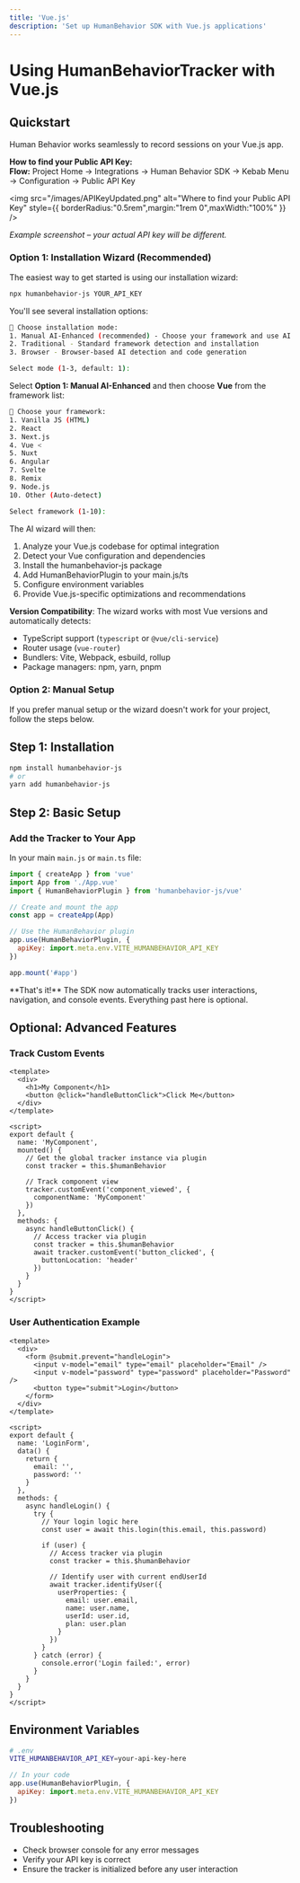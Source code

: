 ```yaml
---
title: 'Vue.js'
description: 'Set up HumanBehavior SDK with Vue.js applications'
---
```


# Using HumanBehaviorTracker with Vue.js

## Quickstart

Human Behavior works seamlessly to record sessions on your Vue.js app.

<Expandable title="How to get your API Key">
<Info>
  <strong>How to find your Public API Key:</strong><br/>
  <b>Flow:</b> Project Home → Integrations → Human Behavior SDK → Kebab Menu → Configuration → Public API Key
</Info>

<img
  src="/images/APIKeyUpdated.png"
  alt="Where to find your Public API Key"
  style={{ borderRadius:"0.5rem",margin:"1rem 0",maxWidth:"100%" }}
/>

<p style={{ fontSize: '0.95em', color: '#888', marginTop: '-0.5rem', marginBottom: '1.5rem' }}><em>Example screenshot – your actual API key will be different.</em></p>
</Expandable>

### Option 1: Installation Wizard (Recommended)

The easiest way to get started is using our installation wizard:

```bash
npx humanbehavior-js YOUR_API_KEY
```

You'll see several installation options:

```bash
🤖 Choose installation mode:
1. Manual AI-Enhanced (recommended) - Choose your framework and use AI for optimization
2. Traditional - Standard framework detection and installation
3. Browser - Browser-based AI detection and code generation

Select mode (1-3, default: 1):
```

Select **Option 1: Manual AI-Enhanced** and then choose **Vue** from the framework list:

```bash
🎯 Choose your framework:
1. Vanilla JS (HTML)
2. React
3. Next.js
4. Vue <
5. Nuxt
6. Angular
7. Svelte
8. Remix
9. Node.js
10. Other (Auto-detect)

Select framework (1-10):
```

The AI wizard will then:
1. Analyze your Vue.js codebase for optimal integration
2. Detect your Vue configuration and dependencies
3. Install the humanbehavior-js package
4. Add HumanBehaviorPlugin to your main.js/ts
5. Configure environment variables
6. Provide Vue.js-specific optimizations and recommendations

**Version Compatibility**: The wizard works with most Vue versions and automatically detects:
- TypeScript support (`typescript` or `@vue/cli-service`)
- Router usage (`vue-router`)
- Bundlers: Vite, Webpack, esbuild, rollup
- Package managers: npm, yarn, pnpm

### Option 2: Manual Setup

If you prefer manual setup or the wizard doesn't work for your project, follow the steps below.

## Step 1: Installation

```bash
npm install humanbehavior-js
# or
yarn add humanbehavior-js
```

## Step 2: Basic Setup

### Add the Tracker to Your App

In your main `main.js` or `main.ts` file:

```javascript
import { createApp } from 'vue'
import App from './App.vue'
import { HumanBehaviorPlugin } from 'humanbehavior-js/vue'

// Create and mount the app
const app = createApp(App)

// Use the HumanBehavior plugin
app.use(HumanBehaviorPlugin, {
  apiKey: import.meta.env.VITE_HUMANBEHAVIOR_API_KEY
})

app.mount('#app')
```

<Note>
  **That's it!** The SDK now automatically tracks user interactions, navigation, and console events. Everything past here is optional.
</Note>

## Optional: Advanced Features

### Track Custom Events

```vue
<template>
  <div>
    <h1>My Component</h1>
    <button @click="handleButtonClick">Click Me</button>
  </div>
</template>

<script>
export default {
  name: 'MyComponent',
  mounted() {
    // Get the global tracker instance via plugin
    const tracker = this.$humanBehavior
    
    // Track component view
    tracker.customEvent('component_viewed', {
      componentName: 'MyComponent'
    })
  },
  methods: {
    async handleButtonClick() {
      // Access tracker via plugin
      const tracker = this.$humanBehavior
      await tracker.customEvent('button_clicked', {
        buttonLocation: 'header'
      })
    }
  }
}
</script>
```

### User Authentication Example

```vue
<template>
  <div>
    <form @submit.prevent="handleLogin">
      <input v-model="email" type="email" placeholder="Email" />
      <input v-model="password" type="password" placeholder="Password" />
      <button type="submit">Login</button>
    </form>
  </div>
</template>

<script>
export default {
  name: 'LoginForm',
  data() {
    return {
      email: '',
      password: ''
    }
  },
  methods: {
    async handleLogin() {
      try {
        // Your login logic here
        const user = await this.login(this.email, this.password)
        
        if (user) {
          // Access tracker via plugin
          const tracker = this.$humanBehavior
          
          // Identify user with current endUserId
          await tracker.identifyUser({
            userProperties: {
              email: user.email,
              name: user.name,
              userId: user.id,
              plan: user.plan
            }
          })
        }
      } catch (error) {
        console.error('Login failed:', error)
      }
    }
  }
}
</script>
```

## Environment Variables

```bash
# .env
VITE_HUMANBEHAVIOR_API_KEY=your-api-key-here
```

```javascript
// In your code
app.use(HumanBehaviorPlugin, {
  apiKey: import.meta.env.VITE_HUMANBEHAVIOR_API_KEY
})
```

## Troubleshooting

- Check browser console for any error messages
- Verify your API key is correct
- Ensure the tracker is initialized before any user interaction 